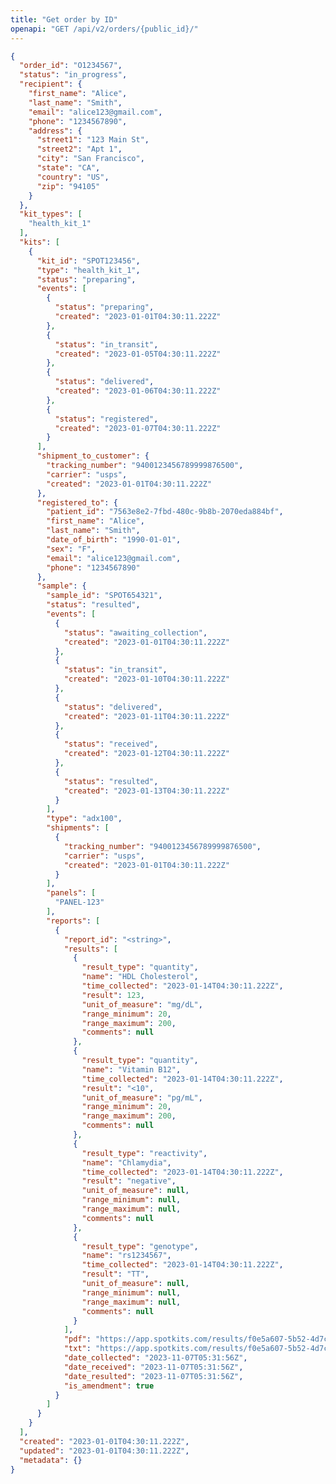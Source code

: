 ```yaml
---
title: "Get order by ID"
openapi: "GET /api/v2/orders/{public_id}/"
---
```


<ResponseExample>

  ```json Response
  {
    "order_id": "O1234567",
    "status": "in_progress",
    "recipient": {
      "first_name": "Alice",
      "last_name": "Smith",
      "email": "alice123@gmail.com",
      "phone": "1234567890",
      "address": {
        "street1": "123 Main St",
        "street2": "Apt 1",
        "city": "San Francisco",
        "state": "CA",
        "country": "US",
        "zip": "94105"
      }
    },
    "kit_types": [
      "health_kit_1"
    ],
    "kits": [
      {
        "kit_id": "SPOT123456",
        "type": "health_kit_1",
        "status": "preparing",
        "events": [
          {
            "status": "preparing",
            "created": "2023-01-01T04:30:11.222Z"
          },
          {
            "status": "in_transit",
            "created": "2023-01-05T04:30:11.222Z"
          },
          {
            "status": "delivered",
            "created": "2023-01-06T04:30:11.222Z"
          },
          {
            "status": "registered",
            "created": "2023-01-07T04:30:11.222Z"
          }
        ],
        "shipment_to_customer": {
          "tracking_number": "9400123456789999876500",
          "carrier": "usps",
          "created": "2023-01-01T04:30:11.222Z"
        },
        "registered_to": {
          "patient_id": "7563e8e2-7fbd-480c-9b8b-2070eda884bf",
          "first_name": "Alice",
          "last_name": "Smith",
          "date_of_birth": "1990-01-01",
          "sex": "F",
          "email": "alice123@gmail.com",
          "phone": "1234567890"
        },
        "sample": {
          "sample_id": "SPOT654321",
          "status": "resulted",
          "events": [
            {
              "status": "awaiting_collection",
              "created": "2023-01-01T04:30:11.222Z"
            },
            {
              "status": "in_transit",
              "created": "2023-01-10T04:30:11.222Z"
            },
            {
              "status": "delivered",
              "created": "2023-01-11T04:30:11.222Z"
            },
            {
              "status": "received",
              "created": "2023-01-12T04:30:11.222Z"
            },
            {
              "status": "resulted",
              "created": "2023-01-13T04:30:11.222Z"
            }
          ],
          "type": "adx100",
          "shipments": [
            {
              "tracking_number": "9400123456789999876500",
              "carrier": "usps",
              "created": "2023-01-01T04:30:11.222Z"
            }
          ],
          "panels": [
            "PANEL-123"
          ],
          "reports": [
            {
              "report_id": "<string>",
              "results": [
                {
                  "result_type": "quantity",
                  "name": "HDL Cholesterol",
                  "time_collected": "2023-01-14T04:30:11.222Z",
                  "result": 123,
                  "unit_of_measure": "mg/dL",
                  "range_minimum": 20,
                  "range_maximum": 200,
                  "comments": null
                },
                {
                  "result_type": "quantity",
                  "name": "Vitamin B12",
                  "time_collected": "2023-01-14T04:30:11.222Z",
                  "result": "<10",
                  "unit_of_measure": "pg/mL",
                  "range_minimum": 20,
                  "range_maximum": 200,
                  "comments": null
                },
                {
                  "result_type": "reactivity",
                  "name": "Chlamydia",
                  "time_collected": "2023-01-14T04:30:11.222Z",
                  "result": "negative",
                  "unit_of_measure": null,
                  "range_minimum": null,
                  "range_maximum": null,
                  "comments": null
                },
                {
                  "result_type": "genotype",
                  "name": "rs1234567",
                  "time_collected": "2023-01-14T04:30:11.222Z",
                  "result": "TT",
                  "unit_of_measure": null,
                  "range_minimum": null,
                  "range_maximum": null,
                  "comments": null
                }
              ],
              "pdf": "https://app.spotkits.com/results/f0e5a607-5b52-4d7c-a3f2-c40772d41482.pdf",
              "txt": "https://app.spotkits.com/results/f0e5a607-5b52-4d7c-a3f2-c40772d41482.txt",
              "date_collected": "2023-11-07T05:31:56Z",
              "date_received": "2023-11-07T05:31:56Z",
              "date_resulted": "2023-11-07T05:31:56Z",
              "is_amendment": true
            }
          ]
        }
      }
    ],
    "created": "2023-01-01T04:30:11.222Z",
    "updated": "2023-01-01T04:30:11.222Z",
    "metadata": {}
  }
  ```
</ResponseExample>